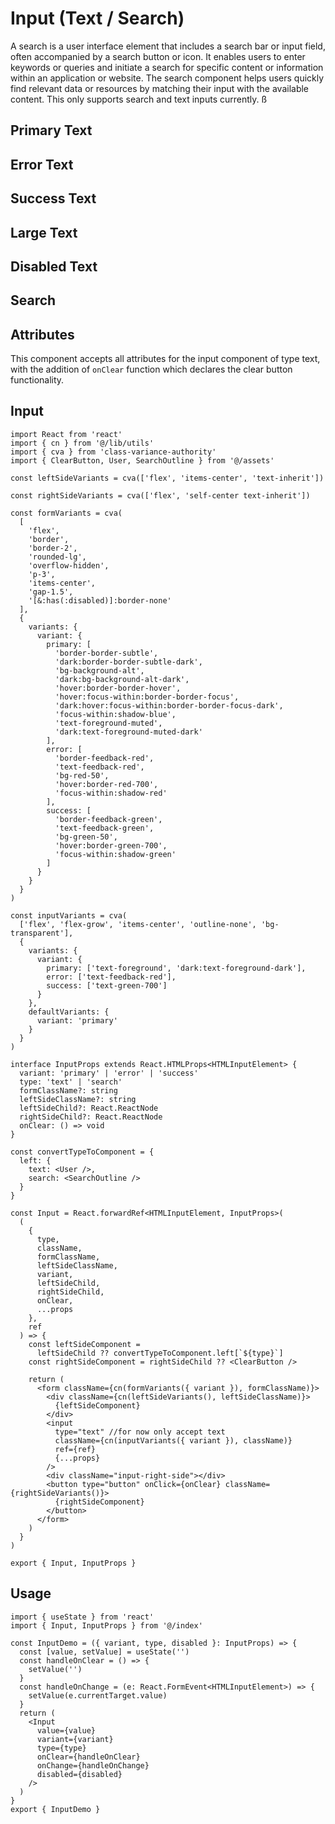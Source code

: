 

<Meta of={InputStories} />

# Input (Text / Search)

A search is a user interface element that includes a search bar or input field, often accompanied by a search button or icon. It enables users to enter keywords or queries and initiate a search for specific content or information within an application or website. The search component helps users quickly find relevant data or resources by matching their input with the available content. This only supports search and text inputs currently. ß

## Primary Text

<Canvas of={InputStories.PrimaryInput} />

## Error Text

<Canvas of={InputStories.ErrorInput} />

## Success Text

<Canvas of={InputStories.SuccessInput} />

## Large Text

<Canvas of={InputStories.LargeInput} />

## Disabled Text

<Canvas of={InputStories.Disabled} />

## Search

<Canvas of={InputStories.Search} />

## Attributes

This component accepts all attributes for the input component of type text, with the addition of `onClear` function which declares the clear button functionality.

## Input

```tsx
import React from 'react'
import { cn } from '@/lib/utils'
import { cva } from 'class-variance-authority'
import { ClearButton, User, SearchOutline } from '@/assets'

const leftSideVariants = cva(['flex', 'items-center', 'text-inherit'])

const rightSideVariants = cva(['flex', 'self-center text-inherit'])

const formVariants = cva(
  [
    'flex',
    'border',
    'border-2',
    'rounded-lg',
    'overflow-hidden',
    'p-3',
    'items-center',
    'gap-1.5',
    '[&:has(:disabled)]:border-none'
  ],
  {
    variants: {
      variant: {
        primary: [
          'border-border-subtle',
          'dark:border-border-subtle-dark',
          'bg-background-alt',
          'dark:bg-background-alt-dark',
          'hover:border-border-hover',
          'hover:focus-within:border-border-focus',
          'dark:hover:focus-within:border-border-focus-dark',
          'focus-within:shadow-blue',
          'text-foreground-muted',
          'dark:text-foreground-muted-dark'
        ],
        error: [
          'border-feedback-red',
          'text-feedback-red',
          'bg-red-50',
          'hover:border-red-700',
          'focus-within:shadow-red'
        ],
        success: [
          'border-feedback-green',
          'text-feedback-green',
          'bg-green-50',
          'hover:border-green-700',
          'focus-within:shadow-green'
        ]
      }
    }
  }
)

const inputVariants = cva(
  ['flex', 'flex-grow', 'items-center', 'outline-none', 'bg-transparent'],
  {
    variants: {
      variant: {
        primary: ['text-foreground', 'dark:text-foreground-dark'],
        error: ['text-feedback-red'],
        success: ['text-green-700']
      }
    },
    defaultVariants: {
      variant: 'primary'
    }
  }
)

interface InputProps extends React.HTMLProps<HTMLInputElement> {
  variant: 'primary' | 'error' | 'success'
  type: 'text' | 'search'
  formClassName?: string
  leftSideClassName?: string
  leftSideChild?: React.ReactNode
  rightSideChild?: React.ReactNode
  onClear: () => void
}

const convertTypeToComponent = {
  left: {
    text: <User />,
    search: <SearchOutline />
  }
}

const Input = React.forwardRef<HTMLInputElement, InputProps>(
  (
    {
      type,
      className,
      formClassName,
      leftSideClassName,
      variant,
      leftSideChild,
      rightSideChild,
      onClear,
      ...props
    },
    ref
  ) => {
    const leftSideComponent =
      leftSideChild ?? convertTypeToComponent.left[`${type}`]
    const rightSideComponent = rightSideChild ?? <ClearButton />

    return (
      <form className={cn(formVariants({ variant }), formClassName)}>
        <div className={cn(leftSideVariants(), leftSideClassName)}>
          {leftSideComponent}
        </div>
        <input
          type="text" //for now only accept text
          className={cn(inputVariants({ variant }), className)}
          ref={ref}
          {...props}
        />
        <div className="input-right-side"></div>
        <button type="button" onClick={onClear} className={rightSideVariants()}>
          {rightSideComponent}
        </button>
      </form>
    )
  }
)

export { Input, InputProps }
```

## Usage

```tsx
import { useState } from 'react'
import { Input, InputProps } from '@/index'

const InputDemo = ({ variant, type, disabled }: InputProps) => {
  const [value, setValue] = useState('')
  const handleOnClear = () => {
    setValue('')
  }
  const handleOnChange = (e: React.FormEvent<HTMLInputElement>) => {
    setValue(e.currentTarget.value)
  }
  return (
    <Input
      value={value}
      variant={variant}
      type={type}
      onClear={handleOnClear}
      onChange={handleOnChange}
      disabled={disabled}
    />
  )
}
export { InputDemo }
```
